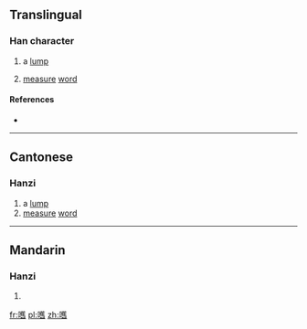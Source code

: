 ==Translingual==

===Han character===
{{Han char|rn=30|rad=口|as=18|sn=21|four=|canj=口廿人X (RTOX)|ids=⿰[[口]][[舊]]}}

# {{context|Cantonese}} a [[lump]]
# [[measure]] [[word]]

====References====
* {{Han ref|kx=0214.280|hdz=10705.150|uh=56BF|ud=22207}}

----

==Cantonese==

===Hanzi===
{{yue-hanzi|jyut=[[gau6]]|y=gau6}}

# a [[lump]]
# [[measure]] [[word]]

----

==Mandarin==

===Hanzi===
{{cmn-hanzi|pin=[[huò]] ([[huo4]])|wg=huo<sup>4</sup>}}

# {{defn|lang=cmn|sort=口18}}

[[fr:嚿]]
[[pl:嚿]]
[[zh:嚿]]